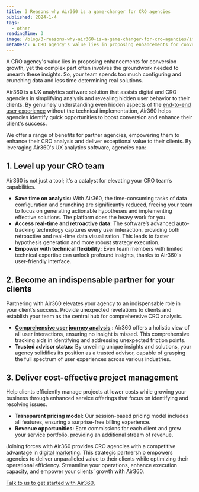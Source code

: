 ```yaml
---
title: 3 Reasons why Air360 is a game-changer for CRO agencies
published: 2024-1-4
tags: 
  - other
readingTime: 3
image: /blog/3-reasons-why-air360-is-a-game-changer-for-cro-agencies/image1.png
metaDesc: A CRO agency's value lies in proposing enhancements for conversion growth, yet the complex part often involves the groundwork needed to unearth these insights. So, your team spends too much configuring and crunching data and less time determining real solutions. 
---
```


A CRO agency's value lies in proposing enhancements for conversion growth, yet the complex part often involves the groundwork needed to unearth these insights. So, your team spends too much configuring and crunching data and less time determining real solutions.

Air360 is a UX analytics software solution that assists digital and CRO agencies in simplifying analysis and revealing hidden user behavior to their clients. By genuinely understanding even hidden aspects of the [end-to-end user experience](/en/blog/3-steps-cro-process-for-exponential-business-growth) without the technical implementation, Air360 helps agencies identify quick opportunities to boost conversion and enhance their client's success.

We offer a range of benefits for partner agencies, empowering them to enhance their CRO analysis and deliver exceptional value to their clients. By leveraging Air360's UX analytics software, agencies can:

## 1. Level up your CRO team 
Air360 is not just a tool; it's a catalyst for elevating your CRO team’s capabilities.
- **Save time on analysis:** With Air360, the time-consuming tasks of data configuration and crunching are 
significantly reduced, freeing your team to focus on generating actionable hypotheses and implementing 
effective solutions. The platform does the heavy work for you.
- **Access real-time and retroactive data:** The software’s advanced auto-tracking technology captures 
every user interaction, providing both retroactive and real-time data visualization. This leads to faster hypothesis generation and more robust strategy execution.
- **Empower with technical flexibility:** Even team members with limited technical expertise can unlock 
profound insights, thanks to Air360's user-friendly interface.

## 2. Become an indispensable partner for your clients
Partnering with Air360 elevates your agency to an indispensable role in your client’s success. Provide unexpected revelations to clients and establish your team as the central hub for comprehensive CRO analysis.
- [**Comprehensive user journey analysis**](/en/blog/why-google-analytics4-falls-for-cro-for-ecommerce)   : Air360 offers a holistic view of all user interactions, ensuring no
insight is missed. This comprehensive tracking aids in identifying and addressing unexpected friction 
points.
- **Trusted advisor status:** By unveiling unique insights and solutions, your agency solidifies its position as a trusted advisor, capable of grasping the full spectrum of user experiences across various industries.

## 3. Deliver cost-effective project management 
Help clients efficiently manage projects at lower costs while growing your business through enhanced service 
offerings that focus on identifying and resolving issues.
- **Transparent pricing model:** Our session-based pricing model includes all features, ensuring a surprise-free billing experience.
- **Revenue opportunities:** Earn commissions for each client and grow your service portfolio, providing an additional stream of revenue.

Joining forces with Air360 provides CRO agencies with a competitive advantage in [digital marketing](/en/blog/10-ways-to-reduce-customer-acquisition-costs). This strategic partnership empowers agencies to deliver unparalleled value to their clients while optimizing their operational efficiency. Streamline your operations, enhance execution capacity, and empower your clients’ growth with Air360.


[Talk to us to get started with Air360.](/en/request-demo)